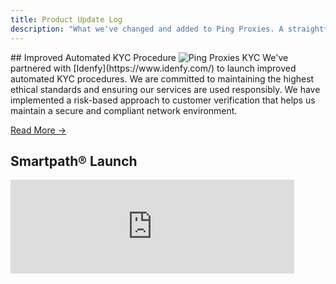 ```yaml
---
title: Product Update Log
description: "What we've changed and added to Ping Proxies. A straightforward timeline of our improvements."
---
```

<Update label="July 2025">
  ## Improved Automated KYC Procedure
  <img
    src="/images/general/kyc.png"
    alt="Ping Proxies KYC"
  />
  We've partnered with [Idenfy](https://www.idenfy.com/) to launch improved automated KYC procedures. We are committed to maintaining the highest ethical standards and ensuring our services are used responsibly. We have implemented a risk-based approach to customer verification that helps us maintain a secure and compliant network environment.

  [Read More →](/general/kyc-policy)

  ## Smartpath® Launch
  <iframe
    className="w-full aspect-video rounded-xl"
    width="90%"
    src="https://www.youtube.com/embed/scluCSwhb5A"
    frameBorder="0"
    allow="accelerometer; autoplay; clipboard-write; encrypted-media; gyroscope; picture-in-picture"
    allowFullScreen
  />

  We've launched **Smartpath®**—an AI-powered residential proxy optimization system that intelligently cuts bandwidth costs by 40%. The system uses artificial intelligence to automatically determine whether each request genuinely requires a residential IP, routing non-essential requests through datacenter IPs at no charge while maintaining full performance.

  [Read More →](https://pingproxies.com/blog/introducing-smartpath-ai-proxy)

  ### Key Features

  * **AI-powered optimization** that reduces bandwidth costs by up to 40%
  * **Zero setup required**—enable with a single click or API parameter
  * **Intelligent request routing** through datacenter IPs for non-essential traffic
  * **Continuous learning** from hundreds of millions of network requests daily
</Update>

<Update label="June 2025">
  ## Live Network Activity
  <Frame>
    ![Live Network Activity](/images/product-updates/june/live-log-viewer.png)
  </Frame>
  We've launched Live Network Activity—a real-time debugging interface.
  The dashboard provides real-time detailed breakdowns of every request including elapsed time, byte counts, status codes, target hostnames, and user-friendly error messages.
  [Read More ->](https://pingproxies.com/blog/live-proxy-traffic-launch)
  
  **Key Features**
  * Monitor requests in real-time with automatic updates
  * View detailed metrics for each proxy connection
  * Filter by network, proxy IP, target domain, response codes and more!
  * Get clear explanations of status codes and error conditions

  ## Residential Network Improvements in US East
  <Frame>
    ![Residential Network Improvements in US East](/images/product-updates/june/us-east-residential-improvements.png)
  </Frame>
  We've deployed major infrastructure upgrades to our US East Coast network, achieving a 61% latency reduction and 4X capacity increase to better serve the 40% of residential traffic originating from this critical region.
  
  [Read More →](https://pingproxies.com/blog/residential-network-improvements-us-east)

  **Key Improvements**

  * 61% additional latency reduction (75% total improvement from baseline)
  * 4X server capacity expansion in the region
  * New Points of Presence (PoPs) added to bare-metal infrastructure
  * Enhanced failover and redundancy capabilities
  * Improved performance stability during peak usage periods
  * Increased reliability for high-volume traffic handling
  
</Update>

<Update label="May 2025">
  ## Network Observability Panel
  <Frame>
    ![Ping Proxies Network Observability](/images/product-updates/may/network-observability-promo.png)
  </Frame>
  Our new Network Observability Panel tracks your proxy usage by hostname, proxy user and network while offering flexible filtering and visualization options.
  <Frame>
    ![Ping Proxies Network Observability Panel](/images/product-updates/may/network-observability.png)
  </Frame>
  
  [Read More →](https://pingproxies.com/blog/network-observability-panel)

  **Key Features**

  * Filter activity by hostname, proxy user, and network for any time period
  * Apply advanced filtering with operators like != and contains
  * View error rates, request counts, and bandwidth usage summaries
  * Analyze top 100 hostnames with detailed traffic statistics
  * Monitor top 100 proxy users with performance metrics
  * Examine traffic distribution across different networks
  * Track usage patterns with daily traffic graphs
  * Access hourly log summaries organized by proxy user, network, and hostname
  
  <Frame>
    ![Ping Proxies Network Filtering](/images/product-updates/may/network-observability-filtering.png)
  </Frame>

  ## Residential Generator Improvements

  We're excited to announce improvements to our residential endpoint generator on our dashboard.

  **Key Improvements**

  * Added format generation including socks5h
  * Improved searching for city, country and ASN targeting options
  * Availability labels have been added for city, country and ASN targeting options to allow customers to see whether nodes are available for particular options.

  <Frame>
    ![Ping Proxies Residential Endpoint Generator](/images/product-updates/may/residential-generator.png)
  </Frame>
</Update>

<Update label="April 2025">
  ## Dashboard API Panel Launch

  **API Key Manager**

  <Frame>
    ![API Key Management Interface](/images/product-updates/april/ping-proxies-api-key-management.png)
  </Frame>

  Create and manage API keys directly from your dashboard with just a few clicks:
  
  * Label keys for easy tracking
  * View creation dates
  * Delete keys when no longer needed
  * Create multiple keys for different applications or team members

  **API Analytics**

  <Frame>
    ![API Analytics Graph](/images/product-updates/april/ping-proxies-api-graph.png)
  </Frame>

  Monitor your API usage with our new analytics dashboard:
  
  * Track all API calls including endpoints, response codes, and timestamps
  * View request volume over time
  * Access complete details for every API call
  * Easily monitor performance and troubleshoot integration issues

  ## Ping Proxies REST API Launch

  We're excited to announce the general availability of our fully-featured Ping Proxies REST API, enabling programmatic access to our platform and proxy networks.

  **Major capabilities**

  * Comprehensive proxy search with filtering by country, ASN, subnet, and more
  * Residential proxy generation (sticky or rotating) tied to any proxy user
  * Complete proxy user management (create, edit, delete, rotate passwords)
  * Real-time analytics for detailed traffic usage across all networks
  * Object metadata for attaching key-value pairs to resources
  * Programmatic purchasing with complete checkout flow
  * Powerful search operators for precise resource queries

  **API management features**

  * Simple API key creation and management from your dashboard
  * Detailed request logs and usage statistics
  * Multi-language support (Python, JavaScript/TypeScript, PHP, Go, Java)
  * Developer-friendly documentation with OpenAPI specification
  * Try It buttons for testing against sandbox environment
  * Structured error definitions and request IDs for easy troubleshooting

  <Frame>
    ![Ping Proxies API Release](/images/product-updates/april/ping-proxies-api-release.webp)
  </Frame>
</Update>